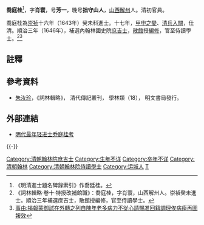 '''喬庭桂'''<ref>《明清進士題名碑錄索引》作喬廷桂。</ref>，字'''肖寰'''，号'''芳一'''，晚号'''拙守山人'''，[[山西|山西]][[解州|解州]]人。清初官員。

喬庭桂為[[崇祯|崇祯]]十六年（1643年）癸未科進士。十七年，[[甲申之變|甲申之變]]、[[清兵入關|清兵入關]]，仕清。順治三年（1646年），補選內翰林國史院[[庶吉士|庶吉士]]，[[散館|散館]]授[[編修|編修]]，官至侍讀學士。<ref>《詞林輯略·卷十·特授改補館職》：喬庭桂，字肖寰，山西解州人。崇禎癸未進士。順治三年補選庶吉士，散館授編修，官至侍讀學士。</ref><ref>[http://mobilecatalog.digitalarchives.tw/dacs5/System/Exhibition/Detail.jsp?OID=2595675 事由:揭報蒙御試在外轉之列自陳年老多病力不從心請賜准回籍調理俟病痊再圖報效]{{dead link|date=2017年12月 |bot=InternetArchiveBot |fix-attempted=yes }}</ref>

==註釋==
{{reflist}}

==參考資料==
*[[朱汝珍|朱汝珍]]，《詞林輯略》， 清代傳記叢刊， 學林類（18）， 明文書局發行。

==外部連結==
*[http://blog.sina.com.cn/s/blog_60e98cb70100edj6.html 明代最年轻进士乔庭桂考] {{Wayback|url=http://blog.sina.com.cn/s/blog_60e98cb70100edj6.html |date=20190812045627 }} 

{{-}}
{{崇禎十六年癸未科殿試金榜}}
{{特授改補館職翰林}}
{{DEFAULTSORT:Qiao喬}}
[[Category:清朝翰林院庶吉士|Category:清朝翰林院庶吉士]]
[[Category:生年不详|Category:生年不详]]
[[Category:卒年不详|Category:卒年不详]]
[[Category:清朝翰林|Category:清朝翰林]]
[[Category:清朝翰林院侍讀學士|Category:清朝翰林院侍讀學士]]
[[Category:运城人|Category:运城人]]
[[Category:喬姓|T]]